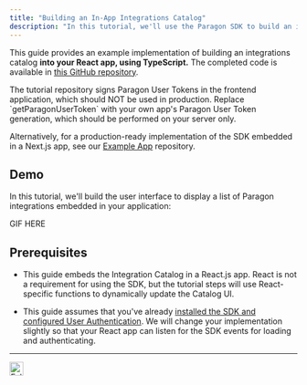 ```yaml
---
title: "Building an In-App Integrations Catalog"
description: "In this tutorial, we'll use the Paragon SDK to build an integrations catalog into your app."
---
```


This guide provides an example implementation of building an integrations catalog **into your React app, using TypeScript.** The completed code is available in [this GitHub repository](https://github.com/useparagon/paragon-integrations-catalog-tutorial).



<Info>
  The tutorial repository signs Paragon User Tokens in the frontend application, which should NOT be used in production. Replace `getParagonUserToken` with your own app's Paragon User Token generation, which should be performed on your server only.
</Info>

Alternatively, for a production-ready implementation of the SDK embedded in a Next.js app, see our [Example App](https://github.com/useparagon/paragon-connect-nextjs-example) repository.

## Demo

In this tutorial, we'll build the user interface to display a list of Paragon integrations embedded in your application:

GIF HERE

## Prerequisites

* This guide embeds the Integration Catalog in a React.js app. React is not a requirement for using the SDK, but the tutorial steps will use React-specific functions to dynamically update the Catalog UI.

* This guide assumes that you've already [installed the SDK and configured User Authentication](https://docs.useparagon.com/getting-started/installing-the-connect-sdk). We will change your implementation slightly so that your React app can listen for the SDK events for loading and authenticating.



<Steps>
  <Step title="Step 1: Add hooks for authenticating the Paragon User" icon="gear" stepNumber="1">

  </Step>

  <Step title="Step 2">

  </Step>
</Steps>

---

<footer>
  <a href="https://twitter.com/useparagon" target="_blank" rel="noopener noreferrer">
    <img src="/images/x-logo.svg" alt="Follow Paragon on X (Twitter)" width="24" height="24" />
  </a>
</footer>